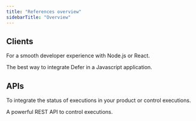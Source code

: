 ```yaml
---
title: "References overview"
sidebarTitle: "Overview"
---
```


## Clients

For a smooth developer experience with Node.js or React.

<CardGroup cols="1">
    <Card title="@defer/client" icon="node" iconType="light" href="/references/defer-client">
        The best way to integrate Defer in a Javascript application.
    </Card>
</CardGroup>

## APIs

To integrate the status of executions in your product or control executions.

<CardGroup cols={1}>
  <Card
    title="HTTP API"
    icon="server"
    iconType="light"
    href="/references/defer-api"
  >
    A powerful REST API to control executions.
  </Card>
</CardGroup>
